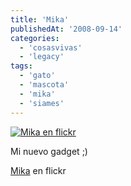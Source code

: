 ```yaml
---
title: 'Mika'
publishedAt: '2008-09-14'
categories:
  - 'cosasvivas'
  - 'legacy'
tags:
  - 'gato'
  - 'mascota'
  - 'mika'
  - 'siames'
---
```


[![Mika en flickr](http://farm4.static.flickr.com/3110/2856839468_6cf9888d8a.jpg)](http://www.flickr.com/photos/ryck/2856839468/ 'Mika')

Mi nuevo gadget ;)

[Mika](http://www.flickr.com/photos/ryck/2856839468/) en flickr
